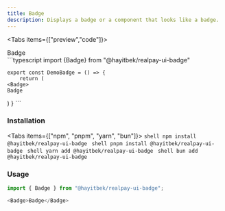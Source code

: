 ```yaml
---
title: Badge
description: Displays a badge or a component that looks like a badge.
---
```



<Tabs items={["preview","code"]}>
<Tab value="preview">
  <div>
  <Badge className="!max-h-9">
    Badge
   </Badge> 
  </div> 
</Tab>
<Tab value="code">
    ```typescript
    import {Badge} from "@hayitbek/realpay-ui-badge"

    export const DemoBadge = () => {
        return (
    <Badge>
    Badge

   </Badge> 
        )
    }
    ```
</Tab>
</Tabs>

### Installation

<Tabs items={["npm", "pnpm", "yarn", "bun"]}>
  <Tab value="npm">```shell npm install @hayitbek/realpay-ui-badge ```</Tab>
  <Tab value="pnpm">```shell pnpm install @hayitbek/realpay-ui-badge ```</Tab>
  <Tab value="yarn">```shell yarn add @hayitbek/realpay-ui-badge ```</Tab>
  <Tab value="bun">```shell bun add @hayitbek/realpay-ui-badge ```</Tab>
</Tabs>

### Usage

```typescript
import { Badge } from "@hayitbek/realpay-ui-badge";
```

```typescript
<Badge>Badge</Badge>
```
